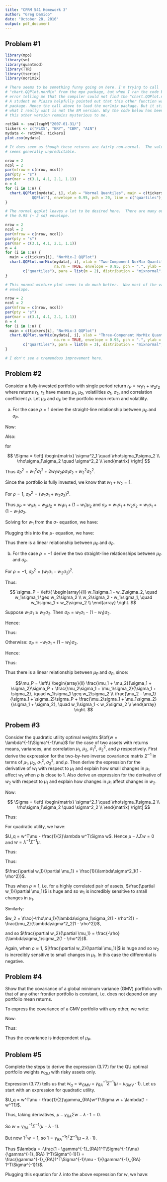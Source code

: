 ```yaml
---
title: "CFRM 541 Homework 3"
author: "Greg Damico"
date: "October 28, 2016"
output: pdf_document
---
```


## Problem \#1

```r
library(mpo)
library(sn)
library(quantmod)
library(TTR)
library(tseries)
library(nor1mix)

# There seems to be something funny going on here. I'm trying to call
# "chart.QQPlot.norMix" from the mpo package, but when I ran the code below I would get an
# error telling me that the compiler could not find the "chart.QQPlot.norMixEM" function.
# A student on Piazza helpfully pointed out that this other function was in the nor1mix
# package. Hence the call above to load the nor1mix package. But it still seems to me that
# what I really want is not the EM version. Why the code below has been being taken to call
# this other version remains mysterious to me.

retSW4 <- smallcapW["2007-01-31/"]
tickers <- c("PLXS", "BRY", "CBM", "AIN")
mydata <- retSW4[, tickers]
plot.zoo(mydata)

# It does seem as though these returns are fairly non-normal.  The value of the returns
# seems generally unpredictable.

nrow = 2
ncol = 2
par(mfrow = c(nrow, ncol))
par(pty = "s")
par(mar = c(3.1, 4.1, 2.1, 1.1))
n = 4
for (i in 1:n) {
  chart.QQPlot(mydata[, i], xlab = "Normal Quantiles", main = c(tickers[i], "Normal
            QQPlot"), envelope = 0.95, pch = 20, line = c("quartiles"), lwd = 0.5)
}

# The normal qqplot leaves a lot to be desired here.  There are many outliers outside even
# the 0.95 (~ 2 sd) envelope.

nrow = 2
ncol = 2
par(mfrow = c(nrow, ncol))
par(pty = "s")
par(mar = c(3.1, 4.1, 2.1, 1.1))
n = 4
for (i in 1:n) {
  main = c(tickers[i], "NorMix-2 QQPlot")
  chart.QQPlot.norMix(mydata[, i], xlab = "Two-Component NorMix Quantiles", main = main, 
                      na.rm = TRUE, envelope = 0.95, pch = ".", ylab = "", line =
        c("quartiles"), para = list(m = 2), distribution = "mixnormal", lwd = 0.5)
}

# This normal-mixture plot seems to do much better.  Now most of the values are inside the
# envelope.

nrow = 2
ncol = 2
par(mfrow = c(nrow, ncol))
par(pty = "s")
par(mar = c(3.1, 4.1, 2.1, 1.1))
n = 4
for (i in 1:n) {
  main = c(tickers[i], "NorMix-3 QQPlot")
  chart.QQPlot.norMix(mydata[, i], xlab = "Three-Component NorMix Quantiles", main = main, 
                      na.rm = TRUE, envelope = 0.95, pch = ".", ylab = "", line =
        c("quartiles"), para = list(m = 3), distribution = "mixnormal", lwd = 0.5)
}

# I don't see a tremendous improvement here.

```


## Problem \#2

Consider a fully-invested portfolio with single period return $r_P = w_1r_1 + w_2r_2$ where returns $r_1$, $r_2$ have means $\mu_1$, $\mu_2$, volatilities $\sigma_1$, $\sigma_2$, and correlation coefficient $\rho$. Let $\mu_P$ and $\sigma_P$ be the portfolio mean return and volatility.


a. For the case $\rho = 1$ derive the straight-line relationship between $\mu_P$ and $\sigma_P$.

Now:
\begin{align}
\mu_P &= E[r_P] \\
&= E[w_1r_1 + w_2r_2] \\
&= E[w_1r_1] + E[w_2r_2] \\
&= w_1\mu_1 + w_2\mu_2.
\end{align}

Also:
\begin{align}
\sigma^2_P &= E[(r_P - \mu_P)^2] \\
&= E[(w_1(r_1 - \mu_1) + w_2(r_2 - \mu_2))^2] \\
&= w^T\Sigma w \\
\end{align}

for

$$
\Sigma =
\left[
\begin{matrix}
\sigma^2_1 \quad \rho\sigma_1\sigma_2 \\
\rho\sigma_1\sigma_2 \quad \sigma^2_2 \\
\end{matrix}
\right]
$$

Thus $\sigma^2_P = w^2_1\sigma^2_1 + 2w_1w_2\rho\sigma_1\sigma_2 + w^2_2\sigma^2_2$.

Since the portfolio is fully invested, we know that $w_1 + w_2 = 1$.

For $\rho = 1$, $\sigma^2_P = (w_1\sigma_1 + w_2\sigma_2)^2$.

Thus $\mu_P = w_1\mu_1 + w_2\mu_2 = w_1\mu_1 + (1 - w_1)\mu_2$ and $\sigma_P = w_1\sigma_1 + w_2\sigma_2 = w_1\sigma_1 + (1 - w_1)\sigma_2$.

Solving for $w_1$ from the $\sigma$- equation, we have:

\begin{align}
w_1(\sigma_1 - \sigma_2) &= \sigma_P - \sigma_2 \\
w_1 &= \frac{\sigma_P - \sigma_2}{\sigma_1 - \sigma_2}.
\end{align}

Plugging this into the $\mu$- equation, we have:

\begin{align}
\mu_P &= \frac{\sigma_P - \sigma_2}{\sigma_1 - \sigma_2}\mu_1 + \frac{\sigma_1 - \sigma_2 - \sigma_P + \sigma_2}{\sigma_1 - \sigma_2}\mu_2 \\
&= \frac{\mu_1 - \mu_2}{\sigma_1 - \sigma_2}\sigma_P + \frac{\mu_2\sigma_1 - \mu_1\sigma_2}{\sigma_1 - \sigma_2}.
\end{align}

Thus there is a linear relationship between $\mu_P$ and $\sigma_P$.


b. For the case $\rho = -1$ derive the two straight-line relationships between $\mu_P$ and $\sigma_P$.

For $\rho = -1$, $\sigma^2_P = (w_1\sigma_1 - w_2\sigma_2)^2$.

Thus:

$$
\sigma_P = \left\{
\begin{array}{ll}
w_1\sigma_1 - w_2\sigma_2, \quad w_1\sigma_1 \geq w_2\sigma_2 \\
w_2\sigma_2 - w_1\sigma_1, \quad w_1\sigma_1 < w_2\sigma_2 \\
\end{array}
\right.
$$

Suppose $w_1\sigma_1 \geq w_2\sigma_2$. Then $\sigma_P = w_1\sigma_1 - (1 - w_1)\sigma_2$.

Hence:

\begin{align}
w_1(\sigma_1 + \sigma_2) &= \sigma_P + \sigma_2 \\
w_1 &= \frac{\sigma_P + \sigma_2}{\sigma_1 + \sigma_2}.
\end{align}

Thus:

\begin{align}
\mu_P &= \frac{\sigma_P + \sigma_2}{\sigma_1 + \sigma_2}\mu_1 + \frac{\sigma_1 + \sigma_2 - \sigma_P - \sigma_2}{\sigma_1 + \sigma_2}\mu_2 \\
&= \frac{\mu_1 + \mu_2}{\sigma_1 + \sigma_2}\sigma_P + \frac{\mu_2\sigma_1 + \mu_1\sigma_2}{\sigma_1 + \sigma_2}.
\end{align}

Otherwise: $\sigma_P = -w_1\sigma_1 + (1 - w_1)\sigma_2$.

Hence:

\begin{align}
w_1(\sigma_1 + \sigma_2) &= -\sigma_P + \sigma_2 \\
w_1 &= \frac{\sigma_2 - \sigma_P}{\sigma_1 + \sigma_2}.
\end{align}

Thus:

\begin{align}
\mu_P &= \frac{\sigma_2 - \sigma_P}{\sigma_1 + \sigma_2}\mu_1 + \frac{\sigma_1 + \sigma_2 - \sigma_2 + \sigma_P}{\sigma_1 + \sigma_2}\mu_2 \\
&= \frac{\mu_2 - \mu_1}{\sigma_1 + \sigma_2}\sigma_P + \frac{\mu_2\sigma_1 + \mu_1\sigma_2}{\sigma_1 + \sigma_2}.
\end{align}

Thus there is a linear relationship between $\mu_P$ and $\sigma_P$, since:

$$\mu_P = \left\{
\begin{array}{ll}
\frac{\mu_1 + \mu_2}{\sigma_1 + \sigma_2}\sigma_P + \frac{\mu_2\sigma_1 + \mu_1\sigma_2}{\sigma_1 + \sigma_2}, \quad w_1\sigma_1 \geq w_2\sigma_2 \\
\frac{\mu_2 - \mu_1}{\sigma_1 + \sigma_2}\sigma_P + \frac{\mu_2\sigma_1 + \mu_1\sigma_2}{\sigma_1 + \sigma_2}, \quad w_1\sigma_1 < w_2\sigma_2 \\
\end{array}
\right.
$$


## Probem \#3

Consider the quadratic utility optimal weights $\bf{w = \lambda^{-1}\Sigma^{-1}\mu}$ for the case of two assets with returns means, variances, and correlation $\mu_1$, $\mu_2$, $\sigma^2_1$, $\sigma^2_2$, and $\rho$ respectively. First derive the expression for the two-by-two inverse covariance matrix $\Sigma^{-1}$ in terms of $\mu_1$, $\mu_2$, $\sigma^2_1$, $\sigma^2_2$, and $\rho$. Then derive the expression for the derivative of $w_1$ with respect to $\mu_1$ and explain how small changes in $\mu_1$ affect $w_1$ when $\rho$ is close to 1. Also derive an expression for the derivative of $w_2$ with respect to $\mu_1$ and explain how changes in $\mu_1$ affect changes in $w_2$.

Now:

$$
\Sigma =
\left[
\begin{matrix}
\sigma^2_1 \quad \rho\sigma_1\sigma_2 \\
\rho\sigma_1\sigma_2 \quad \sigma^2_2 \\
\end{matrix}
\right]
$$

Thus:

\begin{align}
\Sigma^{-1} &= \frac{1}{\sigma^2_1\sigma^2_2 - \rho\sigma^2_1\sigma^2_2}
\left[
\begin{matrix}
\sigma^2_2 \quad -\rho\sigma_1\sigma_2 \\
-\rho\sigma_1\sigma_2 \quad \sigma^2_1
\end{matrix}
\right] \\
&=
\left[
\begin{matrix}
\frac{1}{\sigma^2_1(1 - \rho^2)} \quad \frac{-\rho}{\sigma_1\sigma_2(1 - \rho^2)} \\
\frac{-\rho}{\sigma_1\sigma_2(1 - \rho^2)} \quad \frac{1}{\sigma^2_2(1 - \rho^2)}
\end{matrix}
\right]
\end{align}

For quadratic utility, we have:

$U_q = w^T\mu - \frac{1}{2}\lambda w^T\Sigma w$. Hence $\mu - \lambda\Sigma w = 0$ and $w = \lambda^{-1}\Sigma^{-1}\mu$.

Thus:

\begin{align}
\left[
\begin{matrix}
w_1 \\
w_2
\end{matrix}
\right] &= \lambda^{-1}
\left[
\begin{matrix}
\frac{1}{\sigma^2_1(1 - \rho^2)} \quad \frac{-\rho}{\sigma_1\sigma_2(1 - \rho^2)} \\
\frac{-\rho}{\sigma_1\sigma_2(1 - \rho^2)} \quad \frac{1}{\sigma^2_2(1 - \rho^2)}
\end{matrix}
\right]
\left[
\begin{matrix}
\mu_1 \\
\mu_2
\end{matrix}
\right] \\
w_1 &= \frac{\mu_1}{\lambda\sigma^2_1(1 - \rho^2)} - \frac{\mu_2\rho}{\lambda\sigma_1\sigma_2(1 - \rho^2)}.
\end{align}

Thus:

$\frac{\partial w_1}{\partial \mu_1} = \frac{1}{\lambda\sigma^2_1(1 - \rho^2)}$.

Thus when $\rho \approx 1$, i.e. for a highly correlated pair of assets, $\frac{\partial w_1}{\partial \mu_1}$ is huge and so $w_1$ is incredibly sensitive to small changes in $\mu_1$.

Similarly:

$w_2 = \frac{-\rho\mu_1}{\lambda\sigma_1\sigma_2(1 - \rho^2)} + \frac{\mu_2}{\lambda\sigma^2_2(1 - \rho^2)}$,

and so $\frac{\partial w_2}{\partial \mu_1} = \frac{-\rho}{\lambda\sigma_1\sigma_2(1 - \rho^2)}$.

Again, when $\rho \approx 1$, $|\frac{\partial w_2}{\partial \mu_1}|$ is huge and so $w_2$ is incredibly sensitive to small changes in $\mu_1$.  In this case the differential is negative.


## Problem \#4

Show that the covariance of a global minimum variance (GMV) portfolio with that of any other frontier portfolio is constant, i.e. does not depend on any portfolio mean returns.

To express the covariance of a GMV portfolio with any other, we write:

\begin{align}
cov(r_{GMV}, r_P) &= E[(r_{GMV} - \mu_{GMV})(r_P - \mu_P)] \\
&= E[w^T_{GMV}(r - \mu)^2w_P] \\
&= w^T_{GMV}\Sigma w_P.
\end{align}

Now:

\begin{align}
w^T_{GMV} &= \frac{1}{1^T\Sigma^{-1}1}1^T(\Sigma^{-1})^T \\
&= \frac{1}{1^T\Sigma^{-1}1}1^T\Sigma^{-1}.
\end{align}

Thus:

\begin{align}
cov(r_{GMV}, r_P) &= \frac{1^T\Sigma^{-1}\Sigma w_P}{1^T\Sigma^{-1}1} \\
&= \frac{1^Tw_P}{1^T\Sigma^{-1}1}.
\end{align}

Thus the covariance is independent of $\mu_P$.


## Problem \#5

Complete the steps to derive the expression (3.77) for the QU optimal portfolio weights $w_{QU}$ with risky assets only.

Expression (3.77) tells us that $w_q = w_{GMV} + \gamma^{-1}_{RA}\Sigma^{-1}(\mu - \mu_{GMV}\cdot 1)$.  Let us start with an expression for quadratic utility.

$U_q = w^T\mu - \frac{1}{2}\gamma_{RA}w^T\Sigma w + \lambda(1 - w^T1)$.

Thus, taking derivatives, $\mu - \gamma_{RA}\Sigma w - \lambda\cdot 1 = 0$.

So $w = \gamma^{-1}_{RA}\Sigma^{-1}(\mu - \lambda\cdot 1)$.

But now $1^Tw = 1$, so $1 = \gamma^{-1}_{RA}1^T\Sigma^{-1}(\mu - \lambda\cdot 1)$.

Thus $\lambda = -\frac{1 - \gamma^{-1}_{RA}1^T\Sigma^{-1}\mu}{\gamma^{-1}_{RA} 1^T\Sigma^{-1}1} = \frac{\gamma^{-1}_{RA}1^T\Sigma^{-1}\mu - 1}{\gamma^{-1}_{RA} 1^T\Sigma^{-1}1}$.

Plugging this equation for $\lambda$ into the above expression for $w$, we have:

\begin{align}
w &= \gamma^{-1}_{RA}\Sigma^{-1}(\mu - \frac{\gamma^{-1}_{RA}1^T\Sigma^{-1}\mu - 1}{\gamma^{-1}_{RA}1^T\Sigma^{-1}1}\cdot 1) \\
&= \frac{1}{\gamma}\Sigma^{-1}(\mu - \frac{1^T\Sigma^{-1}\mu - \gamma}{1^T\Sigma^{-1}1}\cdot 1) \\
&= \frac{1}{\gamma}\Sigma^{-1}(\mu - \frac{1^T\Sigma^{-1}\mu}{1^T\Sigma^{-1}1}\cdot 1 + \frac{\gamma}{1^T\Sigma^{-1}1}\cdot 1) \\
&= \frac{1}{\gamma}\Sigma^{-1}(\mu - \mu_{GMV}\cdot 1) + \frac{\gamma\Sigma^{-1}}{\gamma 1^T\Sigma^{-1}1}\cdot 1 \\
&= w_{GMV} + \frac{1}{\gamma}\Sigma^{-1}(\mu - \mu_{GMV}\cdot 1).
\end{align}


